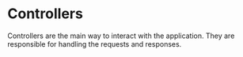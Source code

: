 
# Controllers

Controllers are the main way to interact with the application. They are responsible for handling the requests and responses.

<FlowChart selected="Controller" />

